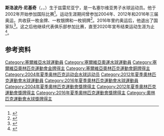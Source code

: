 {{bots|deny=InternetArchiveBot}}
{{NoteTA|G1=Sports|G2=Aquatics}}
{{Infobox sportsperson
|name = 斯洛波丹·尼基奇
|image = 
|nationality = {{SRB}}
|birth_date = {{Birth date and age|1983|1|25|df=y}}
|birth_place = {{YUG}}[[塞爾維亞社會主義共和國|塞爾維亞社會主義共和國]][[兹雷尼亚宁|兹雷尼亚宁]]
|height = {{convert|1.97|m|ftin|abbr=on}}
|weight = {{convert|106|kg|lb|abbr=on}}
|country = {{SRB}}
|sport = [[水球|水球]]
|club = 
|medaltemplates = 
{{MedalCompetition|男子[[水球|水球]]}}
{{MedalCountry|{{SRB}}}}
{{MedalCompetition|[[奥林匹克运动会|奥林匹克运动会]]}}
{{MedalGold|[[2016年夏季奥林匹克运动会|2016 里约热内卢]]|[[2016年夏季奥林匹克运动会水球比赛|团体]]}}
{{MedalBronze|[[2012年夏季奥林匹克运动会|2012 伦敦]]|[[2012年夏季奥林匹克运动会水球比赛|团体]]}}
{{MedalCompetition|[[世界游泳锦标赛|世界游泳锦标赛]]}}
{{MedalGold|[[2009年世界游泳锦标赛|2009 罗马]]|[[2009年世界游泳锦标赛水球比赛|团体]]}}
{{MedalGold|[[2015年世界游泳锦标赛|2015 喀山]]|[[2015年世界游泳锦标赛水球比赛|团体]]}}
{{MedalSilver|[[2011年世界游泳锦标赛|2011 上海]]|[[2011年世界游泳锦标赛水球比赛|团体]]}}
{{MedalCompetition|[[世界水球聯賽|世界水球聯賽]]}}
{{MedalGold|[[2007年世界男子水球聯賽|2007 柏林]]|}}
{{MedalGold|[[2008年世界男子水球聯賽|2008 热那亚]]|}}
{{MedalGold|[[2010年世界男子水球聯賽|2010 尼什]]|}}
{{MedalGold|[[2011年世界男子水球聯賽|2011 佛罗伦萨]]|}}
{{MedalGold|[[2013年世界男子水球聯賽|2013 车里雅宾斯克]]|}}
{{MedalGold|[[2014年世界男子水球聯賽|2014 迪拜]]|}}
{{MedalGold|[[2015年世界男子水球聯賽|2015 贝加莫]]|}}
{{MedalBronze|[[2009年世界男子水球聯賽|2009 波德戈里察]]|}}
{{MedalCompetition|[[水球世界盃|水球世界盃]]}}
{{MedalGold|[[2010年水球世界盃|2010 奥拉迪亚]]|}}
{{MedalCompetition|[[欧洲水球锦标赛|欧洲水球锦标赛]]}}
{{MedalGold|2006 贝尔格莱德|}}
{{MedalGold|2012 埃因霍温|}}
{{MedalGold|2014 布达佩斯|}}
{{MedalGold|2016 贝尔格莱德|}}
{{MedalSilver|2008 马拉加|}}
{{MedalBronze|2010 萨格勒布|}}
{{MedalCompetition|[[地中海运动会|地中海运动会]]}}
{{MedalGold|[[2009年地中海运动会|2009 佩斯卡拉]]|团体}}
{{MedalCountry|{{SCG}}}}
{{MedalCompetition|[[奥林匹克运动会|奥林匹克运动会]]}}
{{MedalSilver|[[2004年夏季奥林匹克运动会|2004 雅典]]|[[2004年夏季奥林匹克运动会水球比赛|团体]]}}
{{MedalCompetition|[[世界游泳锦标赛|世界游泳锦标赛]]}}
{{MedalGold|[[2005年世界游泳锦标赛|2005 蒙特利尔]]|团体}}
{{MedalBronze|[[2003年世界游泳锦标赛|2003 巴塞罗那]]|团体}}
{{MedalCompetition|[[世界水球聯賽|世界水球聯賽]]}}
{{MedalGold|[[2005年世界男子水球聯賽|2005 贝尔格莱德]]|}}
{{MedalGold|[[2006年世界男子水球聯賽|2006 雅典]]|}}
{{MedalSilver|[[2004年世界男子水球聯賽|2004 长滩]]|}}
{{MedalCompetition|[[水球世界盃|水球世界盃]]}}
{{MedalGold|[[2006年水球世界盃|2006 布达佩斯]]|}}
{{MedalCompetition|[[欧洲水球锦标赛|欧洲水球锦标赛]]}}
{{MedalGold|2003 克拉尼|}}
}}
'''斯洛波丹·尼基奇'''（{{lang-sr-Latn|Slobodan Nikić}}，{{lang-sr-Cyrl|Слободан Никић}}，{{bd|1983年|1月25日||}}）生于兹雷尼亚宁，是一名塞尔维亚男子水球运动员。他于2002年开始参加国际比赛<ref name="fina">{{cite web|url=http://www.fina.org/athletes/slobodan-nikic|title=Slobodan Nikic|work=[[国际游泳联合会|FINA]]|accessdate=2021-02-19|archiveurl=https://web.archive.org/web/20180111172623/http://www.fina.org/athletes/slobodan-nikic|archivedate=2018-01-11}}</ref>。运动生涯期间曾参加2004年、2012年和2016年三届奥运，共收获一枚金牌、一枚银牌和一枚铜牌<ref>{{cite web|url=https://www.sports-reference.com/olympics/athletes/ni/slobodan-nikic-1.html|title=Slobodan Nikić|work=Sport Reference|accessdate=2021-02-19|archiveurl=https://web.archive.org/web/20200418000126/https://www.sports-reference.com/olympics/athletes/ni/slobodan-nikic-1.html|archivedate=2020-04-18}}</ref>。2016年里约奥运后，他退出了国家队<ref>{{cite web|url=https://www.rts.rs/page/sport/sr/story/40/vaterpolo/3966681/slobodan-nikic-vaterpolo-kraj-karijere-oi-rio-zlato-2016-najlespsi-momenat.html|script-title=sr:Nikić za RTS: Kraj je, zlato u Riju najlepši momenat karijere|publisher={{lang|sr|Radio Televizija Srbije}}|date=2020-05-26|accessdate=2021-02-19|archiveurl=https://archive.is/H8Sra|archivedate=2021-02-19}}</ref>。这之后他继续代表俱乐部参加比赛，直至2020年宣布结束运动生涯为止<ref>{{cite web|url=https://www.rtv.rs/sr_lat/sport/ekipni-sportovi/boba-nikic-o-vaterpolo-pocecima-titulama-reprezentaciji-jedinom-zalu..._1128667.html|script-title=sr:Boba Nikić o vaterpolo počecima, titulama, reprezentaciji, jedinom žalu...|publisher={{lang|sr|RTV}}|date=2020-05-27|accessdate=2021-02-19|archiveurl=https://archive.is/6HMmJ|archivedate=2021-02-19}}</ref>。

==参考资料==
{{Commons category|Slobodan Nikić}}
{{reflist}}
{{2016年奧運會男子水球塞爾維亞參賽名單}}
{{DEFAULTSORT:Nikic, Slobodan}}
[[Category:塞爾維亞水球運動員|Category:塞爾維亞水球運動員]]
[[Category:塞爾維亞奧運水球運動員|Category:塞爾維亞奧運水球運動員]]
[[Category:塞爾維亞奧林匹克運動會金牌得主|Category:塞爾維亞奧林匹克運動會金牌得主]]
[[Category:塞爾維亞奧林匹克運動會銅牌得主|Category:塞爾維亞奧林匹克運動會銅牌得主]]
[[Category:2004年夏季奥林匹克运动会水球运动员|Category:2004年夏季奥林匹克运动会水球运动员]]
[[Category:2012年夏季奧林匹克運動會水球運動員|Category:2012年夏季奧林匹克運動會水球運動員]]
[[Category:2016年夏季奧林匹克運動會水球運動員|Category:2016年夏季奧林匹克運動會水球運動員]]
[[Category:2004年夏季奧林匹克運動會獎牌得主|Category:2004年夏季奧林匹克運動會獎牌得主]]
[[Category:2012年夏季奧林匹克運動會獎牌得主|Category:2012年夏季奧林匹克運動會獎牌得主]]
[[Category:2016年夏季奧林匹克運動會獎牌得主|Category:2016年夏季奧林匹克運動會獎牌得主]]
[[Category:奧林匹克運動會水球獎牌得主|Category:奧林匹克運動會水球獎牌得主]]
